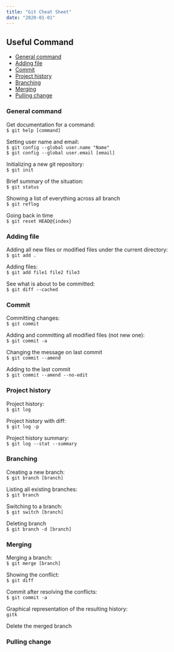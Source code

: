 ```yaml
---
title: "Git Cheat Sheet"
date: "2020-01-01"
---
```


## Useful Command

<Toc>

- [General command](#general-command)
- [Adding file](#adding-file)
- [Commit](#commit)
- [Project history](#project-history)
- [Branching](#branching)
- [Merging](#merging)
- [Pulling change](#pulling-change)

</Toc>

### General command

Get documentation for a command:  
`$ git help [command]`

Setting user name and email:  
`$ git config --global user.name "Name"`  
`$ git config --global user.email [email]`

Initializing a new git repository:  
`$ git init`

Brief summary of the situation:  
`$ git status`

Showing a list of everything across all branch  
`$ git reflog`

Going back in time  
`$ git reset HEAD@{index}`

### Adding file

Adding all new files or modified files under the current directory:  
`$ git add .`

Adding files:  
`$ git add file1 file2 file3`

See what is about to be committed:  
`$ git diff --cached`

### Commit

Committing changes:  
`$ git commit`

Adding and committing all modified files (not new one):  
`$ git commit -a`

Changing the message on last commit  
`$ git commit --amend`

Adding to the last commit  
`$ git commit --amend --no-edit`

### Project history

Project history:  
`$ git log`

Project history with diff:  
`$ git log -p`

Project history summary:  
`$ git log --stat --summary`

### Branching

Creating a new branch:  
`$ git branch [branch]`

Listing all existing branches:  
`$ git branch`

Switching to a branch:  
`$ git switch [branch]`

Deleting branch  
`$ git branch -d [branch]`

### Merging

Merging a branch:  
`$ git merge [branch]`

Showing the conflict:  
`$ git diff`

Commit after resolving the conflicts:  
`$ git commit -a`

Graphical representation of the resulting history:  
`gitk`

Delete the merged branch

### Pulling change
